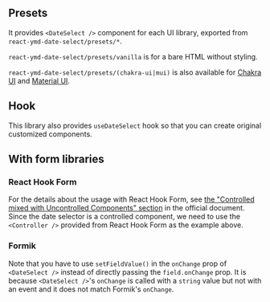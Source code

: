 
## Presets

It provides `<DateSelect />` component for each UI library, exported from `react-ymd-date-select/presets/*`.

`react-ymd-date-select/presets/vanilla` is for a bare HTML without styling.

<VanillaSample />

`react-ymd-date-select/presets/(chakra-ui|mui)` is also available for [Chakra UI](https://chakra-ui.com/) and [Material UI](https://mui.com/).

<VariantSamples />

## Hook

This library also provides `useDateSelect` hook so that you can create original customized components.

<CustomComponentSample />

## With form libraries

### React Hook Form


<CodePreview initialCode={ReactHookFormSampleCode} language="tsx" />

For the details about the usage with React Hook Form,
see [the "Controlled mixed with Uncontrolled Components" section](https://react-hook-form.com/advanced-usage#ControlledmixedwithUncontrolledComponents) in the official document.
Since the date selector is a controlled component, we need to use the `<Controller />` provided from React Hook Form as the example above.

### Formik


<CodePreview initialCode={FormikSampleCode} language="tsx" />

Note that you have to use `setFieldValue()` in the `onChange` prop of `<DateSelect />` instead of directly passing the `field.onChange` prop.
It is because `<DateSelect />`'s `onChange` is called with a `string` value but not with an event and it does not match Formik's `onChange`.
